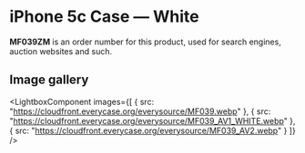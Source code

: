 
# iPhone 5c Case — White

<Callout type='info' emoji='👉🏻'>**MF039ZM** is an order number for this product, used for search engines, auction websites and such.</Callout>

## Image gallery

<LightboxComponent
    images={[
      {
        src: "https://cloudfront.everycase.org/everysource/MF039.webp"
      },
      {
        src: "https://cloudfront.everycase.org/everysource/MF039_AV1_WHITE.webp"
      },
      {
        src: "https://cloudfront.everycase.org/everysource/MF039_AV2.webp"
      }
    ]}
  />
